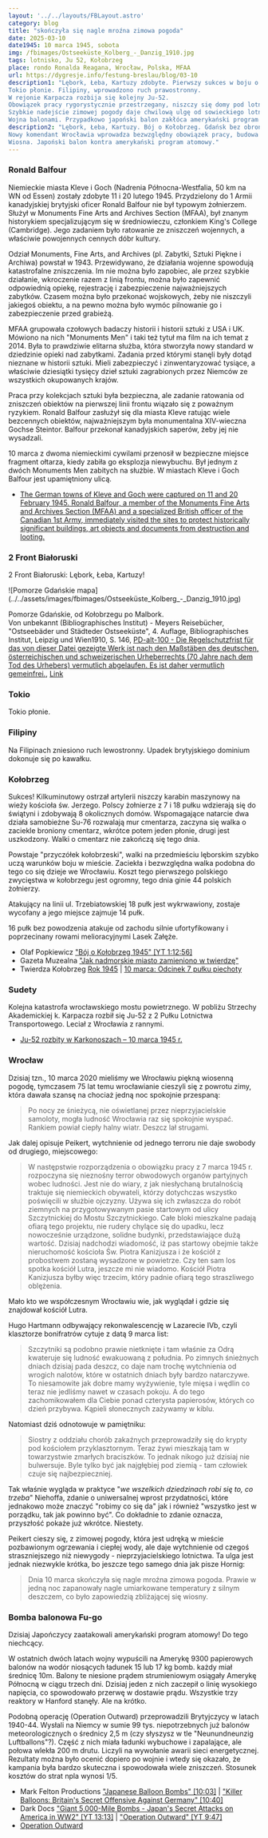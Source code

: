 ```yaml
---
layout: '../../layouts/FBLayout.astro'
category: blog
title: "skończyła się nagle mroźna zimowa pogoda"
date: 2025-03-10
date1945: 10 marca 1945, sobota
img: /fbimages/Ostseeküste_Kolberg_-_Danzig_1910.jpg
tags: lotnisko, Ju 52, Kołobrzeg
place: rondo Ronalda Reagana, Wrocław, Polska, MFAA
url: https://dygresje.info/festung-breslau/blog/03-10
description1: "Lębork, Łeba, Kartuzy zdobyte. Pierwszy sukces w boju o Kołobrzeg. Gdańsk zaatakowany.
Tokio płonie. Filipiny, wprowadzono ruch prawostronny.
W rejonie Karpacza rozbija się kolejny Ju-52.
Obowiązek pracy rygorystycznie przestrzegany, niszczy się domy pod lotnisko śródmiejskie.
Szybkie nadejście zimowej pogody daje chwilową ulgę od sowieckiego lotnictwa, tego dnia jednak, równie nagle zaczyna się wiosna.
Wojna balonami. Przypadkowo japoński balon zakłóca amerykański program atomowy."
description2: "Lębork, Łeba, Kartuzy. Bój o Kołobrzeg. Gdańsk bez obrony na przedpolu. Pożar Tokio. Ginie ratujący zabytki historyk sztuki. Ju-52 rozbija się w Karkonoszach.
Nowy komendant Wrocławia wprowadza bezwzględny obowiązek pracy, budowa lotniska śródmiejskiego.
Wiosna. Japoński balon kontra amerykański program atomowy."
---
```



### Ronald Balfour

Niemieckie miasta Kleve i Goch (Nadrenia Północna-Westfalia, 50 km na WN od Essen) zostały zdobyte 11 i 20 lutego 1945. Przydzielony do 1 Armii kanadyjskiej brytyjski oficer Ronald Balfour nie był typowym żołnierzem. Służył w Monuments Fine Arts and Archives Section (MFAA), był znanym historykiem specjalizującym się w średniowieczu, członkiem King's College (Cambridge). Jego zadaniem było ratowanie ze zniszczeń wojennych, a właściwie powojennych cennych dóbr kultury.

Odział Monuments, Fine Arts, and Archives (pl. Zabytki, Sztuki Piękne i Archiwa) powstał w 1943. Przewidywano, że działania wojenne spowodują katastrofalne zniszczenia. Im nie można było zapobiec, ale przez szybkie działanie, wkroczenie razem z linią frontu, można było zapewnić odpowiednią opiekę, rejestrację i zabezpieczenie najważniejszych zabytków. Czasem można było przekonać wojskowych, żeby nie niszczyli jakiegoś obiektu, a na pewno można było wymóc pilnowanie go i zabezpieczenie przed grabieżą.

MFAA grupowała czołowych badaczy historii i historii sztuki z USA i UK. Mówiono na nich "Monuments Men" i taki też tytuł ma film na ich temat z 2014. Była to prawdziwie elitarna służba, która stworzyła nowy standard w dziedzinie opieki nad zabytkami. Zadania przed którymi stanęli były dotąd nieznane w historii sztuki. Mieli zabezpieczyć i zinwentaryzować tysiące, a właściwie dziesiątki tysięcy dzieł sztuki zagrabionych przez Niemców ze wszystkich okupowanych krajów.

Praca przy kolekcjach sztuki była bezpieczna, ale zadanie ratowania od zniszczeń obiektów na pierwszej linii frontu wiązało się z poważnym ryzykiem. Ronald Balfour zasłużył się dla miasta Kleve ratując wiele bezcennych obiektów, najważniejszym była monumentalna XIV-wieczna Gochse Steintor. Balfour przekonał kanadyjskich saperów, żeby jej nie wysadzali.

10 marca z dwoma niemieckimi cywilami przenosił w bezpieczne miejsce fragment ołtarza, kiedy zabiła go eksplozja niewybuchu. Był jednym z dwóch Monuments Men zabitych na służbie. W miastach Kleve i Goch Balfour jest upamiętniony ulicą.

- [The German towns of Kleve and Goch were captured on 11 and 20 February 1945. Ronald Balfour, a member of the Monuments Fine Arts and Archives Section (MFAA) and a specialized British officer of the Canadian 1st Army, immediately visited the sites to protect historically significant buildings, art objects and documents from destruction and looting. ](https://www.facebook.com/joelstoppelsbftours/posts/3102590156676930)

### 2 Front Białoruski

2 Front Białoruski: Lębork, Łeba, Kartuzy!

<FBBoxImageWrapper>
![Pomorze Gdańskie mapa](../../assets/images/fbimages/Ostseeküste_Kolberg_-_Danzig_1910.jpg)

Pomorze Gdańskie, od Kołobrzegu po Malbork.<br />
Von unbekannt (Bibliographisches Institut) - Meyers Reisebücher, "Ostseebäder und Städteder Ostseeküste", 4. Auflage, Bibliographisches Institut, Leipzig und Wien1910, S. 146, [PD-alt-100 - Die Regelschutzfrist für das von dieser Datei gezeigte Werk ist nach den Maßstäben des deutschen, österreichischen und schweizerischen Urheberrechts (70 Jahre nach dem Tod des Urhebers) vermutlich abgelaufen. Es ist daher vermutlich gemeinfrei.](https://de.wikipedia.org/wiki/Datei:Ostseek%C3%BCste_Kolberg_-_Danzig_1910.jpg), [Link](https://de.wikipedia.org/w/index.php?curid=6741731)
</FBBoxImageWrapper>

### Tokio

Tokio płonie.

### Filipiny

Na Filipinach zniesiono ruch lewostronny. Upadek brytyjskiego dominium dokonuje się po kawałku.

### Kołobrzeg

Sukces! Kilkuminutowy ostrzał artylerii niszczy karabin maszynowy na wieży kościoła św. Jerzego. Polscy żołnierze z 7 i 18 pułku wdzierają się do świątyni i zdobywają 8 okolicznych domów. Wspomagające natarcie dwa działa samobieżne Su-76 rozwalają mur cmentarza, zaczyna się walka o zaciekle broniony cmentarz, wkrótce potem jeden płonie, drugi jest uszkodzony. Walki o cmentarz nie zakończą się tego dnia.

Powstaje "przyczółek kołobrzeski", walki na przedmieściu lęborskim szybko uczą warunków boju w mieście. Zaciekła i bezwzględna walka podobna do tego co się dzieje we Wrocławiu. Koszt tego pierwszego polskiego zwycięstwa w kołobrzegu jest ogromny, tego dnia ginie 44 polskich żołnierzy.

Atakujący na linii ul. Trzebiatowskiej 18 pułk jest wykrwawiony, zostaje wycofany a jego miejsce zajmuje 14 pułk.

16 pułk bez powodzenia atakuje od zachodu silnie ufortyfikowany i poprzecinany rowami melioracyjnymi Lasek Załęże. 

- Olaf Popkiewicz ["Bój o Kołobrzeg 1945" [YT 1:12:56]](https://www.youtube.com/watch?v=FRcRu3hCS4c)
- Gazeta Muzealna ["Jak nadmorskie miasto zamieniono w twierdzę"](http://www.gazetamuzealna.kolobrzeg.pl/lato-czerwiec-2019/jak-nadmorskie-miasto-zamieniono-w-twierdze/)
- Twierdza Kołobrzeg [Rok 1945](https://twierdzakolobrzeg.pl/twierdza/rok-1945) | [10 marca: Odcinek 7 pułku piechoty](https://twierdzakolobrzeg.pl/twierdza/rok-1945/196-10-marca-odcinek-7-pulku-piechoty)

### Sudety

Kolejna katastrofa wrocławskiego mostu powietrznego. W pobliżu Strzechy Akademickiej k. Karpacza rozbił się Ju-52 z 2 Pułku Lotnictwa Transportowego. Leciał z Wrocławia z rannymi.

- [Ju-52 rozbity w Karkonoszach – 10 marca 1945 r.](https://www.facebook.com/bobr1945/posts/ju-52-rozbity-w-karkonoszach-10-marca-1945-rw-dniu-10-marca-1945-roku-w-rejonie-/3472460359534269/)

### Wrocław

Dzisiaj tzn., 10 marca 2020 mieliśmy we Wrocławiu piękną wiosenną pogodę, tymczasem 75 lat temu wrocławianie cieszyli się z powrotu zimy, która dawała szansę na chociaż jedną noc spokojnie przespaną:
>Po nocy ze śnieżycą, nie oświetlanej przez nieprzyjacielskie samoloty, mogła ludność Wrocławia raz się spokojnie wyspać. Rankiem powiał ciepły halny wiatr. Deszcz lał strugami.

Jak dalej opisuje Peikert, wytchnienie od jednego terroru nie daje swobody od drugiego, miejscowego:
>W następstwie rozporządzenia o obowiązku pracy z 7 marca 1945 r. rozpoczyna się nieznośny terror obwodowych organów partyjnych wobec ludności. Jest nie do wiary, z jak niesłychaną brutalnością traktuje się niemieckich obywateli, którzy dotychczas wszystko poświęcili w służbie ojczyzny. Używa się ich zwłaszcza do robót ziemnych na przygotowywanym pasie startowym od ulicy Szczytnickiej do Mostu Szczytnickiego. Całe bloki mieszkalne padają ofiarą tego projektu, nie rudery chylące się do upadku, lecz nowocześnie urządzone, solidne budynki, przedstawiające dużą wartość. Dzisiaj nadchodzi wiadomość, iż pas startowy obejmie także nieruchomość kościoła Św. Piotra Kanizjusza i że kościół z probostwem zostaną wysadzone w powietrze. Czy ten sam los spotka kościół Lutra, jeszcze mi nie wiadomo. Kościół Piotra Kanizjusza byłby więc trzecim, który padnie ofiarą tego straszliwego oblężenia.

Mało kto we współczesnym Wrocławiu wie, jak wyglądał i gdzie się znajdował kościół Lutra.

Hugo Hartmann odbywający rekonwalescencję w Lazarecie IVb, czyli klasztorze bonifratrów cytuje z datą 9 marca list:
>Szczytniki są podobno prawie nietknięte i tam właśnie za Odrą kwateruje się ludność ewakuowaną z południa. Po zimnych śnieżnych dniach dzisiaj pada deszcz, co daje nam trochę wytchnienia od wrogich nalotów, które w ostatnich dniach były bardzo natarczywe. To niesamowite jak dobre mamy wyżywienie, tyle mięsa i wędlin co teraz nie jedliśmy nawet w czasach pokoju. A do tego zachomikowałem dla Ciebie ponad czterysta papierosów, których co dzień przybywa. Kąpieli słonecznych zażywamy w kiblu.

Natomiast dziś odnotowuje w pamiętniku:
>Siostry z oddziału chorób zakaźnych przeprowadziły się do krypty pod kościołem przyklasztornym. Teraz żywi mieszkają tam w towarzystwie zmarłych braciszków. To jednak nikogo już dzisiaj nie bulwersuje. Byle tylko być jak najgłębiej pod ziemią - tam człowiek czuje się najbezpieczniej.

Tak właśnie wygląda w praktyce "*we wszelkich dziedzinach robi się to, co trzeba*" Niehoffa, zdanie o uniwersalnej wprost przydatności, które jednakowo może znaczyć "robimy co się da" jak i również "wszystko jest w porządku, tak jak powinno być". Co dokładnie to zdanie oznacza, przyszłość pokaże już wkrótce. Niestety.

Peikert cieszy się, z zimowej pogody, która jest udręką w mieście pozbawionym ogrzewania i ciepłej wody, ale daje wytchnienie od czegoś straszniejszego niż niewygody - nieprzyjacielskiego lotnictwa. Ta ulga jest jednak niezwykle krótka, bo jeszcze tego samego dnia jak pisze Hornig:
>Dnia 10 marca skończyła się nagle mroźna zimowa pogoda. Prawie w jedną noc zapanowały nagle umiarkowane temperatury z silnym deszczem, co było zapowiedzią zbliżającej się wiosny.

### Bomba balonowa Fu-go

Dzisiaj Japończycy zaatakowali amerykański program atomowy! Do tego niechcący.

W ostatnich dwóch latach wojny wypuścili na Amerykę 9300 papierowych balonów na wodór niosących ładunek 15 lub 17 kg bomb. każdy miał średnicę 10m. Balony te niesione prądem strumieniowym osiągały Amerykę Północną w ciągu trzech dni. Dzisiaj jeden z nich zaczepił o linię wysokiego napięcia, co spowodowało przerwę w dostawie prądu. Wszystkie trzy reaktory w Hanford stanęły. Ale na krótko.

Podobną operację (Operation Outward) przeprowadzili Brytyjczycy w latach 1940-44. Wysłali na Niemcy w sumie 99 tys. niepotrzebnych już balonów meteorologicznych o średnicy 2,5 m (czy słyszysz w tle "Neunundneunzig Luftballons"?). Część z nich miała ładunki wybuchowe i zapalające, ale połowa wlekła 200 m drutu. Liczyli na wywołanie awarii sieci energetycznej. Rezultaty można było ocenić dopiero po wojnie i wtedy się okazało, że kampania była bardzo skuteczna i spowodowała wiele zniszczeń. Stosunek kosztów do strat npla wynosi 1/5.

- Mark Felton Productions ["Japanese Balloon Bombs" [10:03]](https://www.youtube.com/watch?v=i8HrqNqXtTQ) | ["Killer Balloons: Britain's Secret Offensive Against Germany" [10:40]](https://www.youtube.com/watch?v=ioshB6dhe-0)
- Dark Docs ["Giant 5,000-Mile Bombs - Japan's Secret Attacks on America in WW2" [YT 13:13]](https://www.youtube.com/watch?v=1Sg6YhcZNsc) | ["Operation Outward" [YT 9:47]](https://www.youtube.com/watch?v=WZuwbOtIx-w)
- [Operation Outward](https://en.wikipedia.org/wiki/Operation_Outward)
